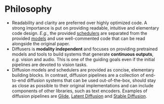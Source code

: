 <!--Copyright 2022 The HuggingFace Team. All rights reserved.

Licensed under the Apache License, Version 2.0 (the "License"); you may not use this file except in compliance with
the License. You may obtain a copy of the License at

http://www.apache.org/licenses/LICENSE-2.0

Unless required by applicable law or agreed to in writing, software distributed under the License is distributed on
an "AS IS" BASIS, WITHOUT WARRANTIES OR CONDITIONS OF ANY KIND, either express or implied. See the License for the
specific language governing permissions and limitations under the License.
-->

# Philosophy

- Readability and clarity are preferred over highly optimized code. A strong importance is put on providing readable, intuitive and elementary code design. *E.g.*, the provided [schedulers](https://github.com/huggingface/diffusers/tree/main/src/diffusers/schedulers) are separated from the provided [models](https://github.com/huggingface/diffusers/tree/main/src/diffusers/models) and use well-commented code that can be read alongside the original paper.
- Diffusers is **modality independent** and focuses on providing pretrained models and tools to build systems that generate **continuous outputs**, *e.g.* vision and audio. This is one of the guiding goals even if the initial pipelines are devoted to vision tasks.
- Diffusion models and schedulers are provided as concise, elementary building blocks. In contrast, diffusion pipelines are a collection of end-to-end diffusion systems that can be used out-of-the-box, should stay as close as possible to their original implementations and can include components of other libraries, such as text encoders. Examples of diffusion pipelines are [Glide](https://github.com/openai/glide-text2im), [Latent Diffusion](https://github.com/CompVis/latent-diffusion) and [Stable Diffusion](https://github.com/compvis/stable-diffusion).
